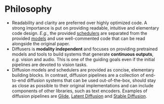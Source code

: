 <!--Copyright 2022 The HuggingFace Team. All rights reserved.

Licensed under the Apache License, Version 2.0 (the "License"); you may not use this file except in compliance with
the License. You may obtain a copy of the License at

http://www.apache.org/licenses/LICENSE-2.0

Unless required by applicable law or agreed to in writing, software distributed under the License is distributed on
an "AS IS" BASIS, WITHOUT WARRANTIES OR CONDITIONS OF ANY KIND, either express or implied. See the License for the
specific language governing permissions and limitations under the License.
-->

# Philosophy

- Readability and clarity are preferred over highly optimized code. A strong importance is put on providing readable, intuitive and elementary code design. *E.g.*, the provided [schedulers](https://github.com/huggingface/diffusers/tree/main/src/diffusers/schedulers) are separated from the provided [models](https://github.com/huggingface/diffusers/tree/main/src/diffusers/models) and use well-commented code that can be read alongside the original paper.
- Diffusers is **modality independent** and focuses on providing pretrained models and tools to build systems that generate **continuous outputs**, *e.g.* vision and audio. This is one of the guiding goals even if the initial pipelines are devoted to vision tasks.
- Diffusion models and schedulers are provided as concise, elementary building blocks. In contrast, diffusion pipelines are a collection of end-to-end diffusion systems that can be used out-of-the-box, should stay as close as possible to their original implementations and can include components of other libraries, such as text encoders. Examples of diffusion pipelines are [Glide](https://github.com/openai/glide-text2im), [Latent Diffusion](https://github.com/CompVis/latent-diffusion) and [Stable Diffusion](https://github.com/compvis/stable-diffusion).
